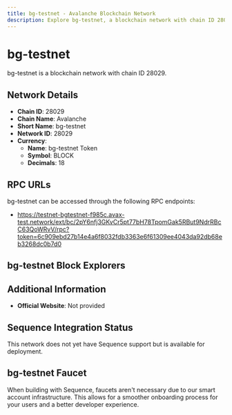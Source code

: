 ```yaml
--- 
title: bg-testnet - Avalanche Blockchain Network
description: Explore bg-testnet, a blockchain network with chain ID 28029. Learn about its native currency, bg-testnet Token, and how to interact with the network.
---
```


# bg-testnet

bg-testnet is a blockchain network with chain ID 28029.

## Network Details

- **Chain ID**: 28029
- **Chain Name**: Avalanche
- **Short Name**: bg-testnet
- **Network ID**: 28029
- **Currency**: 
  - **Name**: bg-testnet Token
  - **Symbol**: BLOCK
  - **Decimals**: 18

## RPC URLs

bg-testnet can be accessed through the following RPC endpoints:

- https://testnet-bgtestnet-f985c.avax-test.network/ext/bc/2pY6nfj3GKvCr5pt77bH78TpomGak5RBut9NdrRBcC63QoWRvV/rpc?token=6c909ebd27b14e4a6f8032fdb3363e6f61309ee4043da92db68eb3268dc0b7d0

## bg-testnet Block Explorers



## Additional Information

- **Official Website**: Not provided

## Sequence Integration Status

This network does not yet have Sequence support but is available for deployment.

## bg-testnet Faucet

When building with Sequence, faucets aren't necessary due to our smart account infrastructure. This allows for a smoother onboarding process for your users and a better developer experience.
